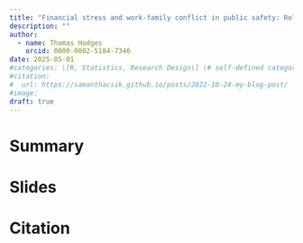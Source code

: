 ```yaml
---
title: "Financial stress and work-family conflict in public safety: Role of perceived organizational support"
description: ""
author:
  - name: Thomas Hodges
    orcid: 0000-0002-5184-7346
date: 2025-05-01
#categories: \[R, Statistics, Research Design\] \# self-defined categories
#citation: 
#  url: https://samanthacsik.github.io/posts/2022-10-24-my-blog-post/ 
#image: 
draft: true
---
```


# Summary

# Slides

# Citation
